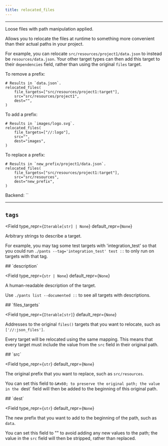 ```yaml
---
title: relocated_files
---
```



---

Loose files with path manipulation applied.

Allows you to relocate the files at runtime to something more convenient than their actual paths in your project.

For example, you can relocate `src/resources/project1/data.json` to instead be `resources/data.json`. Your other target types can then add this target to their `dependencies` field, rather than using the original `files` target.

To remove a prefix:
```
# Results in `data.json`.
relocated_files(
    file_targets=["src/resources/project1:target"],
    src="src/resources/project1",
    dest="",
)

```

To add a prefix:

```
# Results in `images/logo.svg`.
relocated_files(
    file_targets=["//:logo"],
    src="",
    dest="images",
)

```

To replace a prefix:

```
# Results in `new_prefix/project1/data.json`.
relocated_files(
    file_targets=["src/resources/project1:target"],
    src="src/resources",
    dest="new_prefix",
)

```

Backend: <span className="color--primary">``</span>

---

<span className={styles.options}>

## `tags`

<Field
    type_repr={`Iterable[str] | None`}
    default_repr={`None`}
>

Arbitrary strings to describe a target.

For example, you may tag some test targets with &#x27;integration_test&#x27; so that you could run `./pants --tag='integration_test' test ::` to only run on targets with that tag.

</Field>
## `description`

<Field
    type_repr={`str | None`}
    default_repr={`None`}
>

A human-readable description of the target.

Use `./pants list --documented ::` to see all targets with descriptions.

</Field>
## `files_targets`

<Field
    type_repr={`Iterable[str]`}
    default_repr={`None`}
>

Addresses to the original `files()` targets that you want to relocate, such as `['//:json_files']`.

Every target will be relocated using the same mapping. This means that every target must include the value from the `src` field in their original path.

</Field>
## `src`

<Field
    type_repr={`str`}
    default_repr={`None`}
>

The original prefix that you want to replace, such as `src/resources`.

You can set this field to `&#x60; to preserve the original path; the value in the `dest` field will then be added to the beginning of this original path.

</Field>
## `dest`

<Field
    type_repr={`str`}
    default_repr={`None`}
>

The new prefix that you want to add to the beginning of the path, such as `data`.

You can set this field to &#x22;&#x22; to avoid adding any new values to the path; the value in the `src` field will then be stripped, rather than replaced.

</Field>

</span>